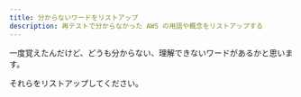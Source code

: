 ---
title: 分からないワードをリストアップ
description: 再テストで分からなかった AWS の用語や概念をリストアップする
---

一度覚えたんだけど、どうも分からない、理解できないワードがあるかと思います。

それらをリストアップしてください。
